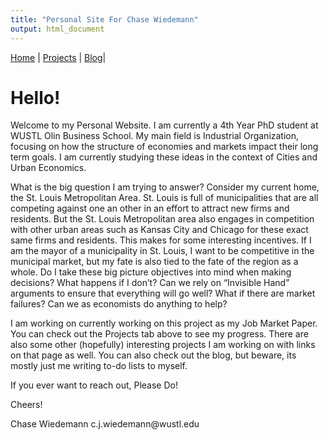 ```yaml
---
title: "Personal Site For Chase Wiedemann"
output: html_document
---
```


[Home](https://chasewiedemann.github.io/index.html)  \| [Projects](https://chasewiedemann.github.io/Site/Projects/projects.html)  \| [Blog](https://chasewiedemann.github.io/Site/blog.html)\|

# Hello! 

Welcome to my Personal Website. I am currently a 4th Year PhD student at WUSTL Olin Business School. My main field is Industrial Organization, focusing on how the structure of economies and markets impact their long term goals. I am currently studying these ideas in the context of Cities and Urban Economics. 

What is the big question I am trying to answer? Consider my current home, the St. Louis Metropolitan Area. St. Louis is full of municipalities that are all competing against one an other in an effort to attract new firms and residents. But the St. Louis Metropolitan area also engages in competition with other urban areas such as Kansas City and Chicago for these exact same firms and residents. This makes for some interesting incentives. If I am the mayor of a municipality in St. Louis, I want to be competitive in the municipal market, but my fate is also tied to the fate of the region as a whole. Do I take these big picture objectives into mind when making decisions? What happens if I don't? Can we rely on "Invisible Hand" arguments to ensure that everything will go well? What if there are market failures? Can we as economists do anything to help?    

I am working on currently working on this project as my Job Market Paper. You can check out the Projects tab above to see my progress. There are also some other (hopefully) interesting projects I am working on with links on that page as well. You can also check out the blog, but beware, its mostly just me writing to-do lists to myself.

If you ever want to reach out, Please Do! 

Cheers!

Chase Wiedemann
c.j.wiedemann@wustl.edu